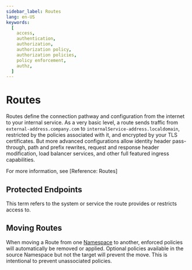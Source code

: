 ```yaml
---
sidebar_label: Routes
lang: en-US
keywords:
  [
    access,
    authentication,
    authorization,
    authorization policy,
    authorization policies,
    policy enforcement,
    authz,
  ]
---
```


# Routes

Routes define the connection pathway and configuration from the internet to your internal service. As a very basic level, a route sends traffic from `external-address.company.com` to `internalService-address.localdomain`, restricted by the policies associated with it, and encrypted by your TLS certificates. But more advanced configurations allow identity header pass-through, path and prefix rewrites, request and response header modification, load balancer services, and other full featured ingress capabilities.

For more information, see [Reference: Routes]

## Protected Endpoints

This term refers to the system or service the route provides or restricts access to.

## Moving Routes

When moving a Route from one [Namespace](#namespaces) to another, enforced policies will automatically be removed or applied. Optional policies available in the source Namespace but not the target will prevent the move. This is intentional to prevent unassociated policies.

[namespace]: /docs/concepts/namespacing
